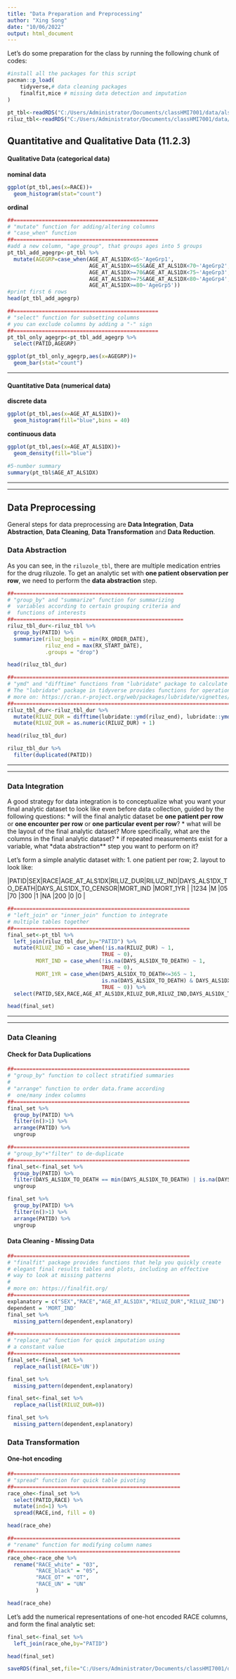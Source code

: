 ```yaml
---
title: "Data Preparation and Preprocessing"
author: "Xing Song"
date: "10/06/2022"
output: html_document
---
```


Let's do some preparation for the class by running the following chunk of codes:

```r
#install all the packages for this script
pacman::p_load(
    tidyverse,# data cleaning packages
    finalfit,mice # missing data detection and imputation
)
```

```r
pt_tbl<-readRDS("C:/Users/Administrator/Documents/classHMI7001/data/als_pt_table.rda")
riluz_tbl<-readRDS("C:/Users/Administrator/Documents/classHMI7001/data/als_riluzole.rda")
```

## Quantitative and Qualitative Data (11.2.3)

#### Qualitative Data (categorical data)

**nominal data**

```r
ggplot(pt_tbl,aes(x=RACE))+
  geom_histogram(stat="count")
```

**ordinal**

```r
##==============================================
# "mutate" function for adding/altering columns
# "case_when" function
##==============================================
#add a new column, "age_group", that groups ages into 5 groups
pt_tbl_add_agegrp<-pt_tbl %>%
  mutate(AGEGRP=case_when(AGE_AT_ALS1DX<65~'AgeGrp1',
                          AGE_AT_ALS1DX>=65&AGE_AT_ALS1DX<70~'AgeGrp2',
                          AGE_AT_ALS1DX>=70&AGE_AT_ALS1DX<75~'AgeGrp3',
                          AGE_AT_ALS1DX>=75&AGE_AT_ALS1DX<80~'AgeGrp4',
                          AGE_AT_ALS1DX>=80~'AgeGrp5'))
#print first 6 rows
head(pt_tbl_add_agegrp)
```

```r
##==============================================
# "select" function for subsetting columns
# you can exclude columns by adding a "-" sign
##==============================================
pt_tbl_only_agegrp<-pt_tbl_add_agegrp %>%
  select(PATID,AGEGRP)

ggplot(pt_tbl_only_agegrp,aes(x=AGEGRP))+
  geom_bar(stat="count")
```

**********************************                     

#### Quantitative Data (numerical data)

**discrete data**

```r
ggplot(pt_tbl,aes(x=AGE_AT_ALS1DX))+
  geom_histogram(fill="blue",bins = 40)
```

**continuous data**

```r
ggplot(pt_tbl,aes(x=AGE_AT_ALS1DX))+
  geom_density(fill="blue")

#5-number summary
summary(pt_tbl$AGE_AT_ALS1DX)
```

**************************************************************************************************
**************************************************************************************************

## Data Preprocessing

General steps for data preprocessing are **Data Integration**, **Data Abstraction**, **Data Cleaning**, **Data Transformation** and **Data Reduction**. 

### Data Abstraction
As you can see, in the `riluzole_tbl`, there are multiple medication entries for the drug riluzole. To get an analytic set with **one patient observation per row**, we need to perform the **data abstraction** step.

```r
##======================================================
# "group_by" and "summarize" function for summarizing 
#  variables according to certain grouping criteria and
#  functions of interests
##======================================================
riluz_tbl_dur<-riluz_tbl %>%
  group_by(PATID) %>%
  summarize(riluz_begin = min(RX_ORDER_DATE),
            riluz_end = max(RX_START_DATE),
            .groups = "drop")

head(riluz_tbl_dur)
```


```r
##=========================================================================================
# "ymd" and "difftime" functions from "lubridate" package to calculate date difference
# The "lubridate" package in tidyverse provides functions for operations on dates and times
# more on: https://cran.r-project.org/web/packages/lubridate/vignettes/lubridate.html
##=======================================================================================
riluz_tbl_dur<-riluz_tbl_dur %>%
  mutate(RILUZ_DUR = difftime(lubridate::ymd(riluz_end), lubridate::ymd(riluz_begin), units = "days")) %>%
  mutate(RILUZ_DUR = as.numeric(RILUZ_DUR) + 1)

head(riluz_tbl_dur)

riluz_tbl_dur %>%
  filter(duplicated(PATID))
```


**************************************************************************************************
**************************************************************************************************

### Data Integration

A good strategy for data integration is to conceptualize what you want your final analytic dataset to look like even before data collection, guided by the following questions:
* will the final analytic dataset be **one patient per row** or **one encounter per row** or **one particular event per row**?
* what will be the layout of the final analytic dataset? More specifically, what are the columns in the final analytic dataset? 
* if repeated measurements exist for a variable, what *data abstraction** step you want to perform on it? 

Let's form a simple analytic dataset with: 
1. one patient per row;
2. layout to look like: 

|PATID|SEX|RACE|AGE_AT_ALS1DX|RILUZ_DUR|RILUZ_IND|DAYS_ALS1DX_TO_DEATH|DAYS_ALS1DX_TO_CENSOR|MORT_IND |MORT_1YR |
|1234 |M  |05  |70           |300      |1        |NA                  |200                  |0        |0        |

```r
##========================================================
# "left_join" or "inner_join" function to integrate
# multiple tables together
##========================================================
final_set<-pt_tbl %>%
  left_join(riluz_tbl_dur,by="PATID") %>%
  mutate(RILUZ_IND = case_when(!is.na(RILUZ_DUR) ~ 1,
                              TRUE ~ 0),
         MORT_IND = case_when(!is.na(DAYS_ALS1DX_TO_DEATH) ~ 1,
                              TRUE ~ 0),
         MORT_1YR = case_when(DAYS_ALS1DX_TO_DEATH<=365 ~ 1,
                              is.na(DAYS_ALS1DX_TO_DEATH) & DAYS_ALS1DX_TO_CENSOR<=365 ~ NA_real_,
                              TRUE ~ 0)) %>%
  select(PATID,SEX,RACE,AGE_AT_ALS1DX,RILUZ_DUR,RILUZ_IND,DAYS_ALS1DX_TO_DEATH,DAYS_ALS1DX_TO_CENSOR,MORT_IND, MORT_1YR)

head(final_set)
```


**************************************************************************************************
**************************************************************************************************

### Data Cleaning 

#### Check for Data Duplications

```r
##========================================================
# "group_by" function to collect stratified summaries
#
# "arrange" function to order data.frame according 
#  one/many index columns
##========================================================
final_set %>%
  group_by(PATID) %>% 
  filter(n()>1) %>%
  arrange(PATID) %>%
  ungroup
```



```r
##========================================================
# "group_by"+"filter" to de-duplicate
##========================================================
final_set<-final_set %>%
  group_by(PATID) %>%
  filter(DAYS_ALS1DX_TO_DEATH == min(DAYS_ALS1DX_TO_DEATH) | is.na(DAYS_ALS1DX_TO_DEATH)) %>%
  ungroup

final_set %>%
  group_by(PATID) %>% 
  filter(n()>1) %>%
  arrange(PATID) %>%
  ungroup
```



#### Data Cleaning - Missing Data 

```r
##========================================================
# "finalfit" package provides functions that help you quickly create 
# elegant final results tables and plots, including an effective
# way to look at missing patterns
# 
# more on: https://finalfit.org/
##======================================================== 
explanatory = c("SEX","RACE","AGE_AT_ALS1DX","RILUZ_DUR","RILUZ_IND")
dependent = 'MORT_IND'
final_set %>%
  missing_pattern(dependent,explanatory)
```


```r
##=====================================================
# "replace_na" function for quick imputation using
# a constant value
##=====================================================
final_set<-final_set %>%
  replace_na(list(RACE='UN'))

final_set %>%
  missing_pattern(dependent,explanatory)
```


```r
final_set<-final_set %>%
  replace_na(list(RILUZ_DUR=0))

final_set %>%
  missing_pattern(dependent,explanatory)
```



### Data Transformation

#### One-hot encoding 
```r
##=====================================================
# "spread" function for quick table pivoting
##=====================================================
race_ohe<-final_set %>% 
  select(PATID,RACE) %>%
  mutate(ind=1) %>%
  spread(RACE,ind, fill = 0)

head(race_ohe)
```

```r
##=====================================================
# "rename" function for modifying column names
##=====================================================
race_ohe<-race_ohe %>%
  rename("RACE_white" = "03",
         "RACE_black" = "05",
         "RACE_OT" = "OT",
         "RACE_UN" = "UN"
         )

head(race_ohe)
```

Let's add the numerical representations of one-hot encoded RACE columns, and form the final analytic set:

```r
final_set<-final_set %>%
  left_join(race_ohe,by="PATID")

head(final_set)
```


```r
saveRDS(final_set,file="C:/Users/Administrator/Documents/classHMI7001/data/final_set.rda")
```
